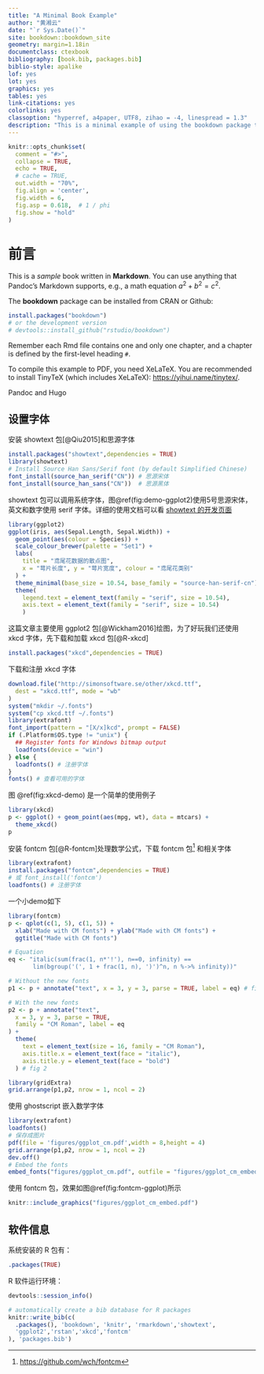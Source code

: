 ```yaml
--- 
title: "A Minimal Book Example"
author: "黄湘云"
date: "`r Sys.Date()`"
site: bookdown::bookdown_site
geometry: margin=1.18in
documentclass: ctexbook
bibliography: [book.bib, packages.bib]
biblio-style: apalike
lof: yes
lot: yes
graphics: yes
tables: yes
link-citations: yes
colorlinks: yes
classoption: "hyperref, a4paper, UTF8, zihao = -4, linespread = 1.3"
description: "This is a minimal example of using the bookdown package to write a book. The output format for this example is bookdown::gitbook."
---
```



```r
knitr::opts_chunk$set(
  comment = "#>",
  collapse = TRUE,
  echo = TRUE,
  # cache = TRUE,
  out.width = "70%",
  fig.align = 'center',
  fig.width = 6,
  fig.asp = 0.618,  # 1 / phi
  fig.show = "hold"
)
```

\mainmatter

# 前言 {#preface}

This is a _sample_ book written in **Markdown**. You can use anything that Pandoc's Markdown supports, e.g., a math equation $a^2 + b^2 = c^2$.

The **bookdown** package can be installed from CRAN or Github:

```r
install.packages("bookdown")
# or the development version
# devtools::install_github("rstudio/bookdown")
```

Remember each Rmd file contains one and only one chapter, and a chapter is defined by the first-level heading `#`.

To compile this example to PDF, you need XeLaTeX. You are recommended to install TinyTeX (which includes XeLaTeX): <https://yihui.name/tinytex/>.

Pandoc\index{Pandoc} and Hugo\index{Hugo}

## 设置字体

安装 showtext 包[@Qiu2015]和思源字体

```r
install.packages("showtext",dependencies = TRUE)
library(showtext)
# Install Source Han Sans/Serif font (by default Simplified Chinese)
font_install(source_han_serif("CN")) # 思源宋体
font_install(source_han_sans("CN"))  # 思源黑体
```

showtext 包可以调用系统字体，图\@ref(fig:demo-ggplot2)使用5号思源宋体，英文和数字使用 serif 字体。详细的使用文档可以看 [showtext 的开发页面](https://github.com/yixuan/showtext)

```r
library(ggplot2)
ggplot(iris, aes(Sepal.Length, Sepal.Width)) +
  geom_point(aes(colour = Species)) +
  scale_colour_brewer(palette = "Set1") +
  labs(
    title = "鸢尾花数据的散点图",
    x = "萼片长度", y = "萼片宽度", colour = "鸢尾花类别"
  ) +
  theme_minimal(base_size = 10.54, base_family = "source-han-serif-cn") +
  theme(
    legend.text = element_text(family = "serif", size = 10.54),
    axis.text = element_text(family = "serif", size = 10.54)
    )
```

这篇文章主要使用 ggplot2 包[@Wickham2016]绘图，为了好玩我们还使用 xkcd 字体，先下载和加载 xkcd 包[@R-xkcd]

```r
install.packages("xkcd",dependencies = TRUE)
```

下载和注册 xkcd 字体

```r
download.file("http://simonsoftware.se/other/xkcd.ttf",
  dest = "xkcd.ttf", mode = "wb"
)
system("mkdir ~/.fonts")
system("cp xkcd.ttf ~/.fonts")
library(extrafont)
font_import(pattern = "[X/x]kcd", prompt = FALSE)
if (.Platform$OS.type != "unix") {
  ## Register fonts for Windows bitmap output
  loadfonts(device = "win")
} else {
  loadfonts() # 注册字体
}
fonts() # 查看可用的字体
```

图 \@ref(fig:xkcd-demo) 是一个简单的使用例子

```r
library(xkcd)
p <- ggplot() + geom_point(aes(mpg, wt), data = mtcars) +
  theme_xkcd()
p
```

安装 fontcm 包[@R-fontcm]处理数学公式，下载 fontcm 包^[<https://github.com/wch/fontcm>] 和相关字体

```r
library(extrafont)
install.packages("fontcm",dependencies = TRUE)
# 或 font_install('fontcm') 
loadfonts() # 注册字体
```

一个小demo如下

```r
library(fontcm)
p <- qplot(c(1, 5), c(1, 5)) +
  xlab("Made with CM fonts") + ylab("Made with CM fonts") +
  ggtitle("Made with CM fonts")

# Equation
eq <- "italic(sum(frac(1, n*'!'), n==0, infinity) ==
       lim(bgroup('(', 1 + frac(1, n), ')')^n, n %->% infinity))"

# Without the new fonts
p1 <- p + annotate("text", x = 3, y = 3, parse = TRUE, label = eq) # fig 1

# With the new fonts
p2 <- p + annotate("text",
  x = 3, y = 3, parse = TRUE,
  family = "CM Roman", label = eq
) +
  theme(
    text = element_text(size = 16, family = "CM Roman"),
    axis.title.x = element_text(face = "italic"),
    axis.title.y = element_text(face = "bold")
  ) # fig 2

library(gridExtra)
grid.arrange(p1,p2, nrow = 1, ncol = 2)
```

使用 ghostscript 嵌入数学字体

```r
library(extrafont)
loadfonts()
# 保存成图片
pdf(file = 'figures/ggplot_cm.pdf',width = 8,height = 4)
grid.arrange(p1,p2, nrow = 1, ncol = 2)
dev.off()
# Embed the fonts
embed_fonts("figures/ggplot_cm.pdf", outfile = "figures/ggplot_cm_embed.pdf")
```

使用 fontcm 包，效果如图\@ref(fig:fontcm-ggplot)所示

```r
knitr::include_graphics("figures/ggplot_cm_embed.pdf")
```


## 软件信息

系统安装的 R 包有：

```r
.packages(TRUE)
```


R 软件运行环境：

```r
devtools::session_info()
```


```r
# automatically create a bib database for R packages
knitr::write_bib(c(
  .packages(), 'bookdown', 'knitr', 'rmarkdown','showtext',
  'ggplot2','rstan','xkcd','fontcm'
), 'packages.bib')
```
